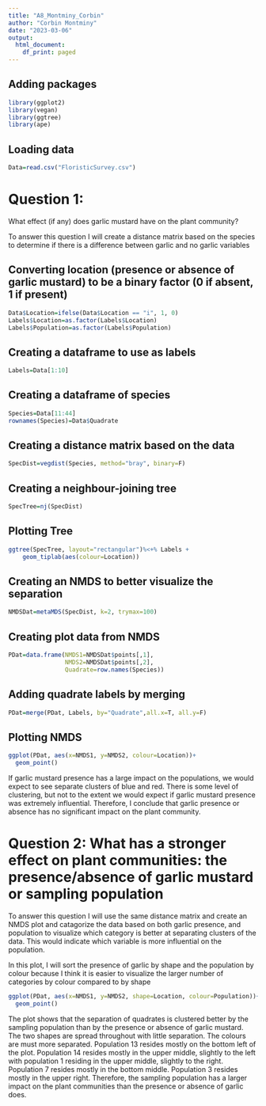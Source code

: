 ```yaml
---
title: "A8_Montminy_Corbin"
author: "Corbin Montminy"
date: "2023-03-06"
output:
  html_document:
    df_print: paged
---
```


## Adding packages
```r
library(ggplot2)
library(vegan)
library(ggtree)
library(ape)
```

## Loading data
```r
Data=read.csv("FloristicSurvey.csv")
```

# Question 1:
What effect (if any) does garlic mustard have on the plant community?

To answer this question I will create a distance matrix based on the species to determine if there is a difference between garlic and no garlic variables

## Converting location (presence or absence of garlic mustard) to be a binary factor (0 if absent, 1 if present)
```r
Data$Location=ifelse(Data$Location == "i", 1, 0)
Labels$Location=as.factor(Labels$Location)
Labels$Population=as.factor(Labels$Population)
```

## Creating a dataframe to use as labels
```r
Labels=Data[1:10]
```

## Creating a dataframe of species
```r
Species=Data[11:44]
rownames(Species)=Data$Quadrate
```

## Creating a distance matrix based on the data
```r
SpecDist=vegdist(Species, method="bray", binary=F)
```

## Creating a neighbour-joining tree
```r
SpecTree=nj(SpecDist)
```
## Plotting Tree

```r
ggtree(SpecTree, layout="rectangular")%<+% Labels +
    geom_tiplab(aes(colour=Location))
```
## Creating an NMDS to better visualize the separation
```r
NMDSDat=metaMDS(SpecDist, k=2, trymax=100)
```
## Creating plot data from NMDS
```r
PDat=data.frame(NMDS1=NMDSDat$points[,1],
                NMDS2=NMDSDat$points[,2],
                Quadrate=row.names(Species))
```

## Adding quadrate labels by merging 
```r
PDat=merge(PDat, Labels, by="Quadrate",all.x=T, all.y=F)
```

## Plotting NMDS
```r
ggplot(PDat, aes(x=NMDS1, y=NMDS2, colour=Location))+
  geom_point()
```
If garlic mustard presence has a large impact on the populations, we would expect to see separate clusters of blue and red.  There is some level of clustering, but not to the extent we would expect if garlic mustard presence was extremely influential.  Therefore, I conclude that garlic presence or absence has no significant impact on the plant community.



# Question 2: What has a stronger effect on plant communities: the presence/absence of garlic mustard or sampling population

To answer this question I will use the same distance matrix and create an NMDS plot and catagorize the data based on both garlic presence, and population to visualize which category is better at separating clusters of the data.  This would indicate which variable is more influential on the population.

In this plot, I will sort the presence of garlic by shape and the population by colour because I think it is easier to visualize the larger number of categories by colour compared to by shape

```r
ggplot(PDat, aes(x=NMDS1, y=NMDS2, shape=Location, colour=Population))+
  geom_point()
```
The plot shows that the separation of quadrates is clustered better by the sampling population than by the presence or absence of garlic mustard.  The two shapes are spread throughout with little separation.  The colours are must more separated.  Population 13 resides mostly on the bottom left of the plot.  Population 14 resides mostly in the upper middle, slightly to the left with population 1 residing in the upper middle, slightly to the right.  Population 7 resides mostly in the bottom middle.  Population 3 resides mostly in the upper right.  Therefore, the sampling population has a larger impact on the plant communities than the presence or absence of garlic does. 

